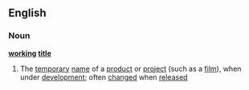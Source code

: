 ==English==
===Noun===
{{wikipedia}}
'''[[working]] [[title]]'''
#The [[temporary]] [[name]] of a [[product]] or [[project]] (such as a [[film]]), when under [[development]]; often [[changed]] when [[released]]